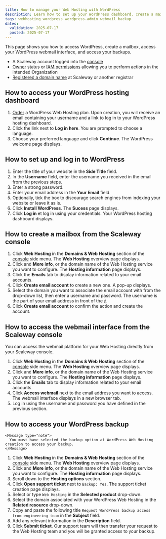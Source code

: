 ```yaml
---
title: How to manage your Web Hosting with WordPress
description: Learn how to set up your WordPress dashboard, create a mailbox, and access your backups
tags: webhosting wordpress wordpress-admin webmail backup
dates:
  validation: 2025-07-17
  posted: 2025-07-17
---
```



This page shows you how to access WordPress, create a mailbox, access your WordPress webmail interface, and access your backups.

<Requirements />

- A Scaleway account logged into the [console](https://console.scaleway.com)
- [Owner](/iam/concepts/#owner) status or [IAM permissions](/iam/concepts/#permission) allowing you to perform actions in the intended Organization
- [Registered a domain name](/domains-and-dns/how-to/register-internal-domain/) at Scaleway or another registrar

## How to access your WordPress hosting dashboard

1. [Order](/webhosting/how-to/order-webhosting/) a WordPress Web Hosting plan. Upon creation, you will receive an email containing your username and a link to log in to your WordPress hosting dashboard.
   <Lightbox image={WordPressEmail} alt="Email from the WordPress team containing the username, and link to access the WordPress administrator account" />
2. Click the link next to **Log in here**. You are prompted to choose a language.
3. Choose your preferred language and click **Continue**. The WordPress welcome page displays.

## How to set up and log in to WordPress

1. Enter the title of your website in the **Side Title** field.
2. In the **Username** field, enter the username you received in the email from the previous steps.
3. Enter a strong password.
4. Enter your email address in the **Your Email** field.
5. Optionally, tick the box to discourage search engines from indexing your website or leave it as is.
6. Click **Install WordPress**. The **Sucess** page displays.
   <Lightbox image={WordPressSuccessLogIn} alt="A page displays informing you that WordPress was installed and displaying your username" />
7. Click **Log in** et log in using your credentials. Your WordPress hosting dashboard displays.

## How to create a mailbox from the Scaleway console

1. Click **Web Hosting** in the **Domains & Web Hosting** section of the [console](https://console.scaleway.com/) side menu. The **Web Hosting** overview page displays.
2. Click <Icon name="more" /> and **More info**, or the domain name of the Web Hosting service you want to configure. The **Hosting information** page displays.
3. Click the **Emails** tab to display information related to your email accounts.
4. Click **Create email account** to create a new one. A pop-up displays.
5. Select the domain you want to associate the email account with from the drop-down list, then enter a username and password.
    <Message type="tip">
        The username is the part of your email address in front of the `@`.
    </Message>
6. Click **Create email account** to confirm the action and create the account.

## How to access the webmail interface from the Scaleway console

You can access the webmail platform for your Web Hosting directly from your Scaleway console.

1. Click **Web Hosting** in the **Domains & Web Hosting** section of the [console](https://console.scaleway.com/) side menu. The **Web Hosting** overview page displays.
2. Click <Icon name="more" /> and **More info**, or the domain name of the Web Hosting service you want to configure. The **Hosting information** page displays.
3. Click the **Emails** tab to display information related to your email accounts.
4. Click **Access webmail** next to the email address you want to access. The webmail interface displays in a new browser tab.
5. Log in using the username and password you have defined in the previous section.

## How to access your WordPress backup

    <Message type="note">
      You must have selected the backup option at WordPress Web Hosting creation to access your backup.
    </Message>

1. Click **Web Hosting** in the **Domains & Web Hosting** section of the [console](https://console.scaleway.com/) side menu. The **Web Hosting** overview page displays.
2. Click <Icon name="more" /> and **More info**, or the domain name of the Web Hosting service you want to configure. The **Hosting information** page displays.
3. Scroll down to the **Hosting options** section.
   <Lightbox image={WordPressHostingOptions} alt="The hosting options are displayed with information about the name of the current plan, domains, emails, storage, vCPU, RAM, backup, and dedicated IP." />
4. Click **Open support ticket** next to `Backup: Yes`. The support ticket creation page displays.
5. Select or type `Web Hosting` in the **Selected product** drop-down.
6. Select the domain associated with your WordPress Web Hosting in the **Related resource** drop-down.
7. Copy and paste the following title `Request WordPress backup access from engineering team` in the **Subject** field.
8. Add any relevant information in the **Description** field.
9. Click **Submit ticket**. Our support team will then transfer your request to the Web Hosting team and you will be granted access to your backup.